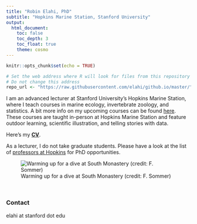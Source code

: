 ```yaml
---
title: "Robin Elahi, PhD"
subtitle: "Hopkins Marine Station, Stanford University"
output: 
  html_document: 
    toc: false
    toc_depth: 3
    toc_float: true
    theme: cosmo
---
```


```r
knitr::opts_chunk$set(echo = TRUE)

# Set the web address where R will look for files from this repository
# Do not change this address
repo_url <- "https://raw.githubusercontent.com/elahi/github.io/master/"
```

I am an advanced lecturer at Stanford University's Hopkins Marine Station, where I teach courses in marine ecology, invertebrate zoology, and statistics. A bit more info on my upcoming courses can be found [here](https://elahi.github.io/teaching.html). These courses are taught in-person at Hopkins Marine Station and feature outdoor learning, scientific illustration, and telling stories with data. 

Here's my [**CV**](/cv/Elahi_CV_long_241012.pdf).

As a lecturer, I do not take graduate students. Please have a look at the list of [professors at Hopkins](https://hopkinsmarinestation.stanford.edu/people/faculty) for PhD opportunities.

![Warming up for a dive at South Monastery (credit: F. Sommer)](images/IMG_4084_sommer.JPG)

\

### Contact

elahi at stanford dot edu

